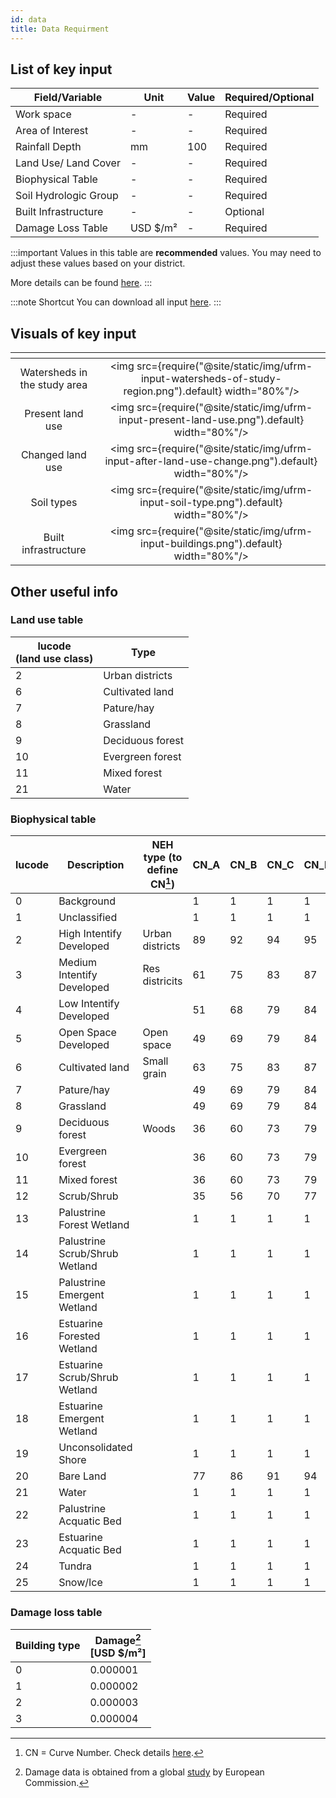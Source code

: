 ```yaml
---
id: data
title: Data Requirment
---
```


## List of key input

| Field/Variable                     | Unit                | Value               | Required/Optional   |
| -----------------------------------| ------------------- |---------------------|---------------------|
| Work space                         | -                   | -                   | Required            |
| Area of Interest                   | -                   | -                   | Required            |
| Rainfall Depth                     | mm                  | 100                 | Required            |
| Land Use/ Land Cover               | -                   | -                   | Required            |
| Biophysical Table                  | -                   | -                   | Required            |
| Soil Hydrologic Group              | -                   | -                   | Required            |
| Built Infrastructure               | -                   | -                   | Optional            |
| Damage Loss Table                  | USD $/m²            | -                   | Required            |

:::important
Values in this table are **recommended** values. You may need to adjust these values based on your district.

More details can be found [here](http://releases.naturalcapitalproject.org/invest-userguide/latest/urban_flood_mitigation.html#data-needs). 
:::

:::note Shortcut
You can download all input [here](http://invest-model-input-files.s3-website-ap-southeast-1.amazonaws.com/).
:::

## Visuals of key input  

| <!-- -->                            | <!-- -->            |            
| :---------------------------------: | :-----------------: |
| Watersheds in the study area        |<img src={require("@site/static/img/ufrm-input-watersheds-of-study-region.png").default} width="80%"/> |
| Present land use                    |<img src={require("@site/static/img/ufrm-input-present-land-use.png").default} width="80%"/> |
| Changed land use                    |<img src={require("@site/static/img/ufrm-input-after-land-use-change.png").default} width="80%"/> |
| Soil types                          |<img src={require("@site/static/img/ufrm-input-soil-type.png").default} width="80%"/> |
| Built infrastructure                |<img src={require("@site/static/img/ufrm-input-buildings.png").default} width="80%"/> |  

## Other useful info

### Land use table 

| lucode <br /> (land use class)   | Type             |
| ---------| ---------------- |
| 2        | Urban districts  |
| 6        | Cultivated land  |
| 7        | Pature/hay       |
| 8        | Grassland        |
| 9        | Deciduous forest |
| 10       | Evergreen forest |
| 11       | Mixed forest     |
| 21       | Water            |  


### Biophysical table  

| lucode    | Description                     | NEH type (to define CN[^1])        | CN_A      | CN_B    | CN_C     | CN_D    | 
| ----------| ------------------------------- |----------------------------------- | --------- | ------- | -------- | --------| 
| 0         | Background                      |                                    | 1         | 1       | 1        | 1       |
| 1         | Unclassified                    |                                    | 1         | 1       | 1        | 1       | 
| 2         | High Intentify Developed        |      Urban districts               | 89        | 92      | 94       | 95      | 
| 3         | Medium Intentify Developed      |      Res districits                | 61        | 75      | 83       | 87      | 
| 4         | Low Intentify Developed         |                                    | 51        | 68      | 79       | 84      |  
| 5         | Open Space Developed            |      Open space                    | 49        | 69      | 79       | 84      | 
| 6         | Cultivated land                 |      Small grain                   | 63        | 75      | 83       | 87      | 
| 7         | Pature/hay                      |                                    | 49        | 69      | 79       | 84      | 
| 8         | Grassland                       |                                    | 49        | 69      | 79       | 84      |  
| 9         | Deciduous forest                |      Woods                         | 36        | 60      | 73       | 79      |   
| 10        | Evergreen forest                |                                    | 36        | 60      | 73       | 79      |    
| 11        | Mixed forest                    |                                    | 36        | 60      | 73       | 79      |  
| 12        | Scrub/Shrub                     |                                    | 35        | 56      | 70       | 77      |    
| 13        | Palustrine Forest Wetland       |                                    | 1         | 1       | 1        | 1       | 
| 14        | Palustrine Scrub/Shrub Wetland  |                                    | 1         | 1       | 1        | 1       | 
| 15        | Palustrine Emergent Wetland     |                                    | 1         | 1       | 1        | 1       |  
| 16        | Estuarine Forested Wetland      |                                    | 1         | 1       | 1        | 1       | 
| 17        | Estuarine Scrub/Shrub Wetland   |                                    | 1         | 1       | 1        | 1       | 
| 18        | Estuarine Emergent Wetland      |                                    | 1         | 1       | 1        | 1       |
| 19        | Unconsolidated Shore            |                                    | 1         | 1       | 1        | 1       |     
| 20        | Bare Land                       |                                    | 77        | 86      | 91       | 94      | 
| 21        | Water                           |                                    | 1         | 1       | 1        | 1       |
| 22        | Palustrine Acquatic Bed         |                                    | 1         | 1       | 1        | 1       |
| 23        | Estuarine Acquatic Bed          |                                    | 1         | 1       | 1        | 1       |   
| 24        | Tundra                          |                                    | 1         | 1       | 1        | 1       |  
| 25        | Snow/Ice                        |                                    | 1         | 1       | 1        | 1       |      

### Damage loss table 

| Building type     | Damage[^2] <br /> [USD $/m²]      |
| ------------------| ---------------- |
| 0                 | 0.000001         |
| 1                 | 0.000002         |
| 2                 | 0.000003         |
| 3                 | 0.000004         |  

[^1]: CN = Curve Number. Check details [here](http://releases.naturalcapitalproject.org/invest-userguide/latest/data_sources.html#cn). 
[^2]: Damage data is obtained from a global [study](https://publications.jrc.ec.europa.eu/repository/bitstream/JRC105688/global_flood_depth-damage_functions__10042017.pdf) by European Commission. 
